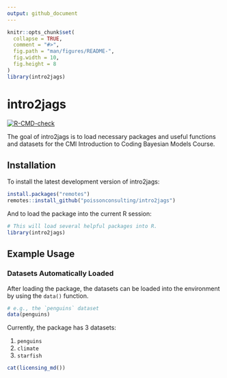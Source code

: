```yaml
---
output: github_document 
---
```


```r
knitr::opts_chunk$set(
  collapse = TRUE,
  comment = "#>",
  fig.path = "man/figures/README-",
  fig.width = 10,
  fig.height = 8
)
library(intro2jags)
```

# intro2jags

<!-- badges: start -->
[![R-CMD-check](https://github.com/poissonconsulting/intro2jags/actions/workflows/R-CMD-check.yaml/badge.svg)](https://github.com/poissonconsulting/intro2jags/actions/workflows/R-CMD-check.yaml)
<!-- badges: end -->

The goal of intro2jags is to load necessary packages and useful functions and datasets for the CMI Introduction to Coding Bayesian Models Course.

## Installation

To install the latest development version of intro2jags:

```r
install.packages("remotes")
remotes::install_github("poissonconsulting/intro2jags")
```

And to load the package into the current R session:

```r
# This will load several helpful packages into R.
library(intro2jags)
```

## Example Usage

### Datasets Automatically Loaded

After loading the package, the datasets can be loaded into the environment by using the `data()` function.

``` r
# e.g., the `penguins` dataset
data(penguins)
```

Currently, the package has 3 datasets:

  1. `penguins`
  2. `climate`
  3. `starfish`

```r
cat(licensing_md())
```
